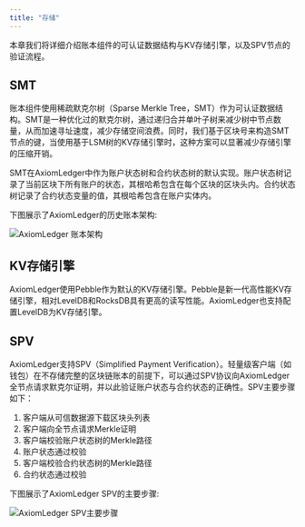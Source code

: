 ```yaml
---
title: "存储"
---
```


本章我们将详细介绍账本组件的可认证数据结构与KV存储引擎，以及SPV节点的验证流程。


## SMT
账本组件使用稀疏默克尔树（Sparse Merkle Tree，SMT）作为可认证数据结构。SMT是一种优化过的默克尔树，通过递归合并单叶子树来减少树中节点数量，从而加速寻址速度，减少存储空间浪费。同时，我们基于区块号来构造SMT节点的键，当使用基于LSM树的KV存储引擎时，这种方案可以显著减少存储引擎的压缩开销。

SMT在AxiomLedger中作为账户状态树和合约状态树的默认实现。账户状态树记录了当前区块下所有账户的状态，其根哈希包含在每个区块的区块头内。合约状态树记录了合约状态变量的值，其根哈希包含在账户实体内。

下图展示了AxiomLedger的历史账本架构:

![AxiomLedger 账本架构](/zh/images/system-design/smt.png)



## KV存储引擎

AxiomLedger使用Pebble作为默认的KV存储引擎。Pebble是新一代高性能KV存储引擎，相对LevelDB和RocksDB具有更高的读写性能。AxiomLedger也支持配置LevelDB为KV存储引擎。

## SPV

AxiomLedger支持SPV（Simplified Payment Verification）。轻量级客户端（如钱包）在不存储完整的区块链账本的前提下，可以通过SPV协议向AxiomLedger全节点请求默克尔证明，并以此验证账户状态与合约状态的正确性。SPV主要步骤如下：
1. 客户端从可信数据源下载区块头列表
2. 客户端向全节点请求Merkle证明
3. 客户端校验账户状态树的Merkle路径
4. 账户状态通过校验
5. 客户端校验合约状态树的Merkle路径
6. 合约状态通过校验

下图展示了AxiomLedger SPV的主要步骤:

![AxiomLedger SPV主要步骤](/zh/images/system-design/spv.png)

